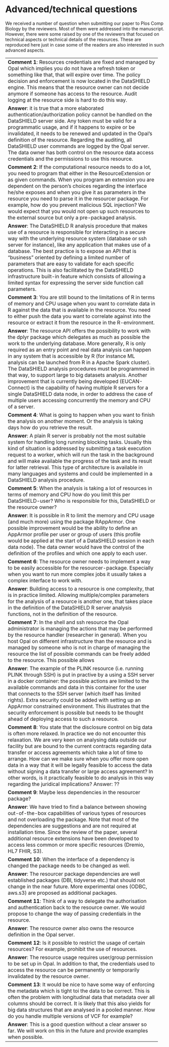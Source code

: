 # Advanced/technical questions

We received a number of question when submitting our paper to Plos Comp Biology by the reviewers. Most of them were addressed into the manuscript. However, there were some raised by one of the reviewers that focused on technical aspects or technical details of the resources. These are reproduced here just in case some of the readers are also interested in such advanced aspects.


--------------------------------------------------------------------
**Comment 1**: Resources credentials are fixed and managed by Opal which implies you do not have a refresh token or something like that, that will expire over time. The policy decision and enforcement is now located in the DataSHIELD engine. This means that the resource owner can not decide anymore if someone has access to the resource. Audit logging at the resource side is hard to do this way.

**Answer**: it is true that a more elaborated authentication/authorization policy cannot be handled on the DataSHIELD server side. Any token must be valid for a programmatic usage, and if it happens to expire or be invalidated, it needs to be renewed and updated in the Opal’s definition of the resource. Regarding the auditing, all DataSHIELD user commands are logged by the Opal server. The data owner has both control on the resource data access credentials and the permissions to use this resource.

**Comment 2**: If the computational resource needs to do a lot, you need to program that either in the ResourceExtension or as given commands. When you program an extension you are dependent on the person's choices regarding the interface he/she exposes and when you give it as parameters in the resource you need to parse it in the resourcer package. For example, how do you prevent malicious SQL injection? We would expect that you would not open up such resources to the external source but only a pre-packaged analysis.

**Answer**: The DataSHIELD R analysis procedure that makes use of a resource is responsible for interacting in a secure way with the underlying resource system (database or ssh server for instance), like any application that makes use of a database. The best practice is to expose an API that is “business” oriented by defining a limited number of parameters that are easy to validate for each specific operations. This is also facilitated by the DataSHIELD infrastructure built-in feature which consists of allowing a limited syntax for expressing the server side function call parameters.

**Comment 3**: You are still bound to the limitations of R in terms of memory and CPU usage when you want to correlate data in R against the data that is available in the resource. You need to either push the data you want to correlate against into the resource or extract it from the resource in the R-environment.

**Answer**: The resource API offers the possibility to work with the dplyr package which delegates as much as possible the work to the underlying database. More generally, R is only required as an entry point and real data analysis can happen in any system that is accessible by R (for instance ML analysis can be launched from R in a Apache Spark cluster). The DataSHIELD analysis procedures must be programmed in that way, to support large to big datasets analysis. Another improvement that is currently being developed (EUCAN-Connect) is the capability of having multiple R servers for a single DataSHIELD data node, in order to address the case of multiple users accessing concurrently the memory and CPU of a server.

**Comment 4**: What is going to happen when you want to finish the analysis on another moment. Or the analysis is taking days how do you retrieve the result.

**Answer**: A plain R server is probably not the most suitable system for handling long running blocking tasks. Usually this kind of situation is addressed by submitting a task execution request to a worker, which will run the task in the background and will make available the progress of the task and its result for latter retrieval. This type of architecture is available in many languages and systems and could be implemented in a DataSHIELD analysis procedure.

**Comment 5**: When the analysis is taking a lot of resources in terms of memory and CPU how do you limit this per DataSHIELD-user? Who is responsible for this, DataSHIELD or the resource owner?

**Answer**: It is possible in R to limit the memory and CPU usage (and much more) using the package RAppArmor. One possible improvement would be the ability to define an AppArmor profile per user or group of users (this profile would be applied at the start of a DataSHIELD session in each data node). The data owner would have the control of the definition of the profiles and which one apply to each user.

**Comment 6**: The resource owner needs to implement a way to be easily accessible for the resourcer-package. Especially when you want to run more complex jobs it usually takes a complex interface to work with.

**Answer**: Building access to a resource is one complexity, that is in practice limited. Allowing multiple/complex parameters for the analysis of a resource is another one, that takes place in the definition of the DataSHIELD R server analysis functions, not in the definition of the resource.

**Comment 7**: In the shell and ssh resource the Opal administrator is managing the actions that may be performed by the resource handler (researcher in general). When you host Opal on different infrastructure than the resource and is managed by someone who is not in charge of managing the resource the list of possible commands can be freely added to the resource. This possible allows

**Answer**: The example of the PLINK resource (i.e. running PLINK through SSH) is put in practive by a using a SSH server in a docker container: the possible actions are limited to the available commands and data in this container for the user that connects to the SSH server (which itself has limited rights). Extra security could be added with setting up an AppArmor constrained environment. This illustrates that the security enforcement is possible but needs to be thought ahead of deploying access to such a resource.

**Comment 8**: You state that the disclosure control on big data is often more relaxed. In practice we do not encounter this relaxation. We are very keen on analysing data outside our facility but are bound to the current contracts regarding data transfer or access agreements which take a lot of time to arrange.
How can we make sure when you offer more open data in a way that it will be legally feasible to access the data without signing a data transfer or large access agreement?
In other words, is it practically feasible to do analysis in this way regarding the juridical implications?
Answer: ??

**Comment 9**: Maybe less dependencies in the resourcer package?

**Answer**: We have tried to find a balance between showing out-of-the-box capabilities of various types of resources and not overloading the package. Note that most of the dependencies are suggestions and are not required at installation time. Since the review of the paper, several additional resource extensions have been developed to access less common or more specific resources (Dremio, HL7 FHIR, S3).

**Comment 10**: When the interface of a dependency is changed the package needs to be changed as well.

**Answer**: The resourcer package dependencies are well established packages (DBI, tidyverse etc.) that should not change in the near future. More experimental ones (ODBC, aws.s3) are proposed as additional packages.

**Comment 11**: Think of a way to delegate the authorisation and authentication back to the resource owner. We would propose to change the way of passing credentials in the resource.

**Answer**: The resource owner also owns the resource definition in the Opal server.

**Comment 12**: Is it possible to restrict the usage of certain resources? For example, prohibit the use of resources.

**Answer**: The resource usage requires user/group permission to be set up in Opal. In addition to that, the credentials used to access the resource can be permanently or temporarily invalidated by the resource owner.

**Comment 13**: It would be nice to have some way of enforcing the metadata which is tight toi the data to be correct. This is often the problem with longitudinal data that metadata over all columns should be correct. It is likely that this also yields for big data structures that are analysed in a pooled manner. How do you handle multiple versions of VCF for example?

**Answer**: This is a good question without a clear answer so far. We will work on this in the future and provide examples when possible.
--------------------------------------------------------------------

